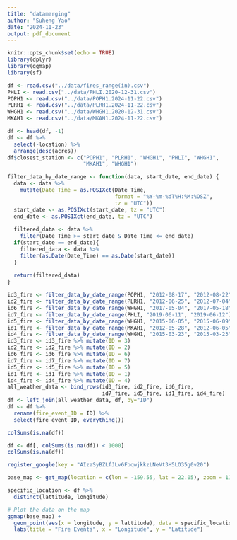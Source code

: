 ```yaml
---
title: "datamerging"
author: "Suheng Yao"
date: "2024-11-23"
output: pdf_document
---
```


```r
knitr::opts_chunk$set(echo = TRUE)
library(dplyr)
library(ggmap)
library(sf)
```

```r
df <- read.csv("../data/fires_range(in).csv")
PHLI <- read.csv("../data/PHLI.2020-12-31.csv")
POPH1 <- read.csv("../data/POPH1.2024-11-22.csv")
PLRH1 <- read.csv("../data/PLRH1.2024-11-22.csv")
WHGH1 <- read.csv("../data/WHGH1.2020-12-31.csv")
MKAH1 <- read.csv("../data/MKAH1.2024-11-22.csv")
```

```r
df <- head(df, -1)
df <- df %>%
  select(-location) %>%
  arrange(desc(acres))
df$closest_station <- c("POPH1", "PLRH1", "WHGH1", "PHLI", "WHGH1", 
                        "MKAH1", "WHGH1")
```
```r
filter_data_by_date_range <- function(data, start_date, end_date) {
  data <- data %>%
    mutate(Date_Time = as.POSIXct(Date_Time, 
                                  format = "%Y-%m-%dT%H:%M:%OSZ", 
                                  tz = "UTC"))
  start_date <- as.POSIXct(start_date, tz = "UTC")
  end_date <- as.POSIXct(end_date, tz = "UTC")
  
  filtered_data <- data %>%
    filter(Date_Time >= start_date & Date_Time <= end_date)
  if(start_date == end_date){
    filtered_data <- data %>%
    filter(as.Date(Date_Time) == as.Date(start_date))
  }
  
  return(filtered_data)
}

id3_fire <- filter_data_by_date_range(POPH1, "2012-08-17", "2012-08-22")
id2_fire <- filter_data_by_date_range(PLRH1, "2012-06-25", "2012-07-04")
id6_fire <- filter_data_by_date_range(WHGH1, "2017-05-04", "2017-05-18")
id7_fire <- filter_data_by_date_range(PHLI, "2019-06-11", "2019-06-12")
id5_fire <- filter_data_by_date_range(WHGH1, "2015-06-05", "2015-06-09")
id1_fire <- filter_data_by_date_range(MKAH1, "2012-05-28", "2012-06-05")
id4_fire <- filter_data_by_date_range(WHGH1, "2015-03-23", "2015-03-23")
id3_fire <- id3_fire %>% mutate(ID = 3)
id2_fire <- id2_fire %>% mutate(ID = 2)
id6_fire <- id6_fire %>% mutate(ID = 6)
id7_fire <- id7_fire %>% mutate(ID = 7)
id5_fire <- id5_fire %>% mutate(ID = 5)
id1_fire <- id1_fire %>% mutate(ID = 1)
id4_fire <- id4_fire %>% mutate(ID = 4)
all_weather_data <- bind_rows(id3_fire, id2_fire, id6_fire, 
                              id7_fire, id5_fire, id1_fire, id4_fire)
df <- left_join(all_weather_data, df, by="ID")
df <- df %>%
  rename(fire_event_ID = ID) %>%
  select(fire_event_ID, everything())
```
```r
colSums(is.na(df))
```
```r
df <- df[, colSums(is.na(df)) < 1000]
colSums(is.na(df))
```
```r
register_google(key = "AIzaSyBZLfJLv6FbqwjkkzLNeVt3H5LO35g0v20")

base_map <- get_map(location = c(lon = -159.55, lat = 22.05), zoom = 11, maptype = "terrain")

specific_location <- df %>%
  distinct(lattitude, longitude)

# Plot the data on the map
ggmap(base_map) +
  geom_point(aes(x = longitude, y = lattitude), data = specific_location, color = "red", size = 3) +
  labs(title = "Fire Events", x = "Longitude", y = "Latitude")
```

